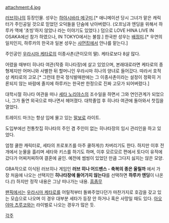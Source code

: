 attachment:4.jpg

[[러브히나]]의 등장인물. 성우는 [[하야시바라 메구미]].[* 애니메이션 당시 그녀가 맡은 캐릭터가 주인공일 것으로 믿었던 오덕들을 단숨에 낚아버렸다. (오프닝과 엔딩을 위해서 하루카 역에 '초빙'하지 않았나 라는 이야기도 있었다.) 덤으로 LOVE HINA LIVE IN OSAKA에선 참가 하였으나, IN TOKYO에서는 불참.] 한국판 성우는 [[배정미]].[* 우연의 일치인지, 하루카의 한국과 일본 성우는 [[샤먼킹]]에서 안나를 맡는다.]

주인공인 [[우라시마 케타로]]의 이종사촌(큰이모의 딸). 케타로보다 8살 많다.

어렸을 때부터 히나타 여관(작중 히나타장)에 살고 있었으며, 본래대로라면 케타로의 종형제지만 어머니와 사별한 뒤 할머니인 우라시마 히나의 양녀로 들어갔다. 따라서 호적상 케타로의 고모.[* 그런데 한국 정식발매판에는 그 이종사촌이라는 설정이 정확히 거론되지 않는 바람에 졸지에 하루카는 한국판 한정으로 진짜 고모가 되어버렸다.]

대학시절 히나타 여관을 떠나 [[세타 노리야스]]의 조수일을 하면서 그와 연인관계가 되었으나, 그가 돌연 외국으로 떠나면서 헤어졌다. 대학졸업 후 히나타 여관에 돌아와서 찻집을 열었다.

트레이드 마크는 항상 입에 물고 있는 [[말보로]] 라이트.

도입부에선 전통찻집 히나타의 주인 겸 주인이 없는 히나타장의 임시 관리인을 하고 있었다.

엄청 쿨한 캐릭터로, 세타의 프로포즈를 아주 쿨하게(!) 차버리기도 한다. 하지만 이후 전개에서 눈물을 흘리며 세타와 키스를 하기도 하며, 이후 모르모르 편에서 토다이 유적에 갔다가 어찌저찌하여 결혼에 골인. 예전에 썸씽이 있었던 만큼 그다지 싫지는 않은 모양.

GBA작으로 이식된 러브히나 게임인 '''러브 히나 어드밴스 - 축복의 종은 울릴까''' 에서 가장 처음에 나오는 선택지인 '''히나타장에 들어가지 않는다'''를 선택하면 '''하루카 엔딩'''이 나온다.(!) 하지만 정작 내용은 그냥 떠나가는 내용. [[흠좀무]]

[[팬픽]]에서는 [[우라시마 케타로]]를 어릴적부터 돌봐주었다던가 마찬가지로 호감을 갖고 있는 모습으로 나오며 이 경우 대부분 세타가 등장 안 하거나 혹은 사망일 때도 있다. [[아오야마 츠루코]]와는 라이벌로 나오는 경우가 많은 듯.

[[각주]]
